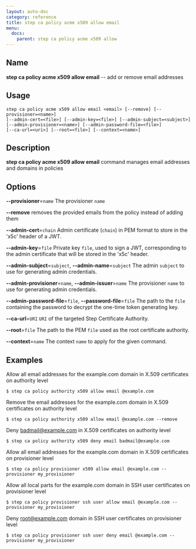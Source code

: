 ```yaml
---
layout: auto-doc
category: reference
title: step ca policy acme x509 allow email
menu:
  docs:
    parent: step ca policy acme x509 allow
---
```


## Name
**step ca policy acme x509 allow email** -- add or remove email addresses

## Usage

```raw
step ca policy acme x509 allow email <email> [--remove] [--provisioner=<name>]
[--admin-cert=<file>] [--admin-key=<file>] [--admin-subject=<subject>]
[--admin-provisioner=<name>] [--admin-password-file=<file>]
[--ca-url=<uri>] [--root=<file>] [--context=<name>]
```

## Description

**step ca policy acme x509 allow email** command manages email addresses and domains in policies

## Options


**--provisioner**=`name`
The provisioner `name`

**--remove**
removes the provided emails from the policy instead of adding them

**--admin-cert**=`chain`
Admin certificate (`chain`) in PEM format to store in the 'x5c' header of a JWT.

**--admin-key**=`file`
Private key `file`, used to sign a JWT, corresponding to the admin certificate that will
be stored in the 'x5c' header.

**--admin-subject**=`subject`, **--admin-name**=`subject`
The admin `subject` to use for generating admin credentials.

**--admin-provisioner**=`name`, **--admin-issuer**=`name`
The provisioner `name` to use for generating admin credentials.

**--admin-password-file**=`file`, **--password-file**=`file`
The path to the `file` containing the password to decrypt the one-time token
generating key.

**--ca-url**=`URI`
`URI` of the targeted Step Certificate Authority.

**--root**=`file`
The path to the PEM `file` used as the root certificate authority.

**--context**=`name`
The context `name` to apply for the given command.

## Examples

Allow all email addresses for the example.com domain in X.509 certificates on authority level
```shell
$ step ca policy authority x509 allow email @example.com
```

Remove the email addresses for the example.com domain in X.509 certificates on authority level
```shell
$ step ca policy authority x509 allow email @example.com --remove
```

Deny badmail@example.com in X.509 certificates on authority level
```shell
$ step ca policy authority x509 deny email badmail@example.com
```

Allow all email addresses for the example.com domain in X.509 certificates on provisioner level
```shell
$ step ca policy provisioner x509 allow email @example.com --provisioner my_provisioner
```

Allow all local parts for the example.com domain in SSH user certificates on provisioner level
```shell
$ step ca policy provisioner ssh user allow email @example.com --provisioner my_provisioner
```

Deny root@example.com domain in SSH user certificates on provisioner level
```shell
$ step ca policy provisioner ssh user deny email @example.com --provisioner my_provisioner
```

